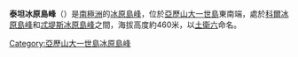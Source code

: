 {{coord|72|9|S|68|43|W|display=title}}

'''泰坦冰原島峰'''（{{lang-en|Titan Nunatak}}）是[[南極洲|南極洲]]的[[冰原島峰|冰原島峰]]，位於[[亞歷山大一世島|亞歷山大一世島]]東南端，處於[[科爾冰原島峰|科爾冰原島峰]]和[[忒堤斯冰原島峰|忒堤斯冰原島峰]]之間，海拔高度約460米，以[[土衛六|土衛六]]命名。

{{DEFAULTSORT:Titan Nunatak}}
[[Category:亞歷山大一世島冰原島峰|Category:亞歷山大一世島冰原島峰]]


{{AlexanderIsland-geo-stub}}
